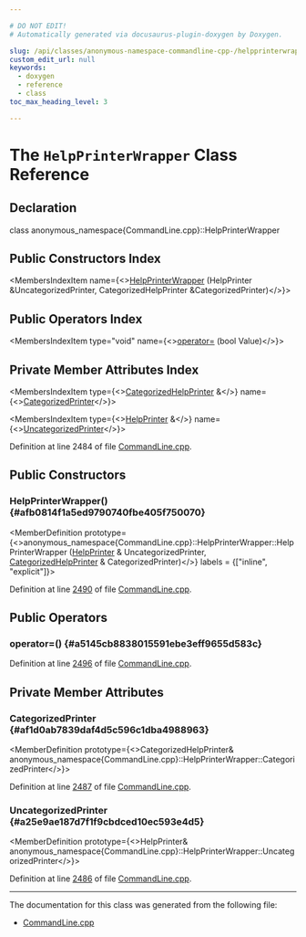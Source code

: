 ```yaml
---

# DO NOT EDIT!
# Automatically generated via docusaurus-plugin-doxygen by Doxygen.

slug: /api/classes/anonymous-namespace-commandline-cpp-/helpprinterwrapper
custom_edit_url: null
keywords:
  - doxygen
  - reference
  - class
toc_max_heading_level: 3

---
```





# The `HelpPrinterWrapper` Class Reference

<DoxygenPage pluginConfig={pluginConfig}>



## Declaration

<CodeBlock>class anonymous_namespace{CommandLine.cpp}::HelpPrinterWrapper</CodeBlock>

## Public Constructors Index

<MembersIndex>

<MembersIndexItem
  name={<><a href="#afb0814f1a5ed9790740fbe405f750070">HelpPrinterWrapper</a> (HelpPrinter &amp;UncategorizedPrinter, CategorizedHelpPrinter &amp;CategorizedPrinter)</>}>
</MembersIndexItem>

</MembersIndex>

## Public Operators Index

<MembersIndex>

<MembersIndexItem
  type="void"
  name={<><a href="#a5145cb8838015591ebe3eff9655d583c">operator=</a> (bool Value)</>}>
</MembersIndexItem>

</MembersIndex>

## Private Member Attributes Index

<MembersIndex>

<MembersIndexItem
  type={<><a href="/docs/api/classes/anonymous-namespace-commandline-cpp-/categorizedhelpprinter">CategorizedHelpPrinter</a> &amp;</>}
  name={<><a href="#af1d0ab7839daf4d5c596c1dba4988963">CategorizedPrinter</a></>}>
</MembersIndexItem>

<MembersIndexItem
  type={<><a href="/docs/api/classes/anonymous-namespace-commandline-cpp-/helpprinter">HelpPrinter</a> &amp;</>}
  name={<><a href="#a25e9ae187d7f1f9cbdced10ec593e4d5">UncategorizedPrinter</a></>}>
</MembersIndexItem>

</MembersIndex>


Definition at line 2484 of file <a href="/docs/api/files/lib/lib/support/commandline-cpp">CommandLine.cpp</a>.

<SectionDefinition>

## Public Constructors

### HelpPrinterWrapper() {#afb0814f1a5ed9790740fbe405f750070}

<MemberDefinition
  prototype={<>anonymous&#95;namespace&#123;CommandLine.cpp&#125;::HelpPrinterWrapper::HelpPrinterWrapper (<a href="/docs/api/classes/anonymous-namespace-commandline-cpp-/helpprinter">HelpPrinter</a> &amp; UncategorizedPrinter, <a href="/docs/api/classes/anonymous-namespace-commandline-cpp-/categorizedhelpprinter">CategorizedHelpPrinter</a> &amp; CategorizedPrinter)</>}
  labels = {["inline", "explicit"]}>

Definition at line <a href="/docs/api/files/lib/lib/support/commandline-cpp/#l02490">2490</a> of file <a href="/docs/api/files/lib/lib/support/commandline-cpp">CommandLine.cpp</a>.
</MemberDefinition>

</SectionDefinition>

<SectionDefinition>

## Public Operators

### operator=() {#a5145cb8838015591ebe3eff9655d583c}

<MemberDefinition
  prototype="void HelpPrinterWrapper::operator= (bool Value)">

Definition at line <a href="/docs/api/files/lib/lib/support/commandline-cpp/#l02496">2496</a> of file <a href="/docs/api/files/lib/lib/support/commandline-cpp">CommandLine.cpp</a>.
</MemberDefinition>

</SectionDefinition>

<SectionDefinition>

## Private Member Attributes

### CategorizedPrinter {#af1d0ab7839daf4d5c596c1dba4988963}

<MemberDefinition
  prototype={<>CategorizedHelpPrinter&amp; anonymous&#95;namespace&#123;CommandLine.cpp&#125;::HelpPrinterWrapper::CategorizedPrinter</>}>

Definition at line <a href="/docs/api/files/lib/lib/support/commandline-cpp/#l02487">2487</a> of file <a href="/docs/api/files/lib/lib/support/commandline-cpp">CommandLine.cpp</a>.
</MemberDefinition>

### UncategorizedPrinter {#a25e9ae187d7f1f9cbdced10ec593e4d5}

<MemberDefinition
  prototype={<>HelpPrinter&amp; anonymous&#95;namespace&#123;CommandLine.cpp&#125;::HelpPrinterWrapper::UncategorizedPrinter</>}>

Definition at line <a href="/docs/api/files/lib/lib/support/commandline-cpp/#l02486">2486</a> of file <a href="/docs/api/files/lib/lib/support/commandline-cpp">CommandLine.cpp</a>.
</MemberDefinition>

</SectionDefinition>

<hr/>

The documentation for this class was generated from the following file:

<ul>
<li><a href="/docs/api/files/lib/lib/support/commandline-cpp">CommandLine.cpp</a></li>
</ul>

</DoxygenPage>
